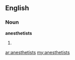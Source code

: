 ==English==

===Noun===
'''anesthetists'''

# {{plural of|[[anesthetist]]}}

[[ar:anesthetists]]
[[my:anesthetists]]